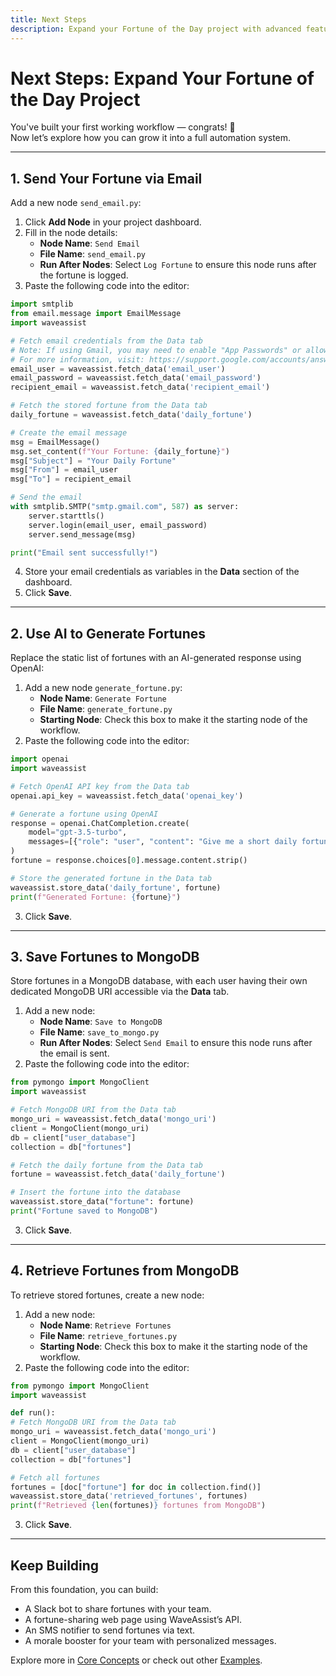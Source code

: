 ```yaml
---
title: Next Steps
description: Expand your Fortune of the Day project with advanced features and integrations
---
```


# Next Steps: Expand Your Fortune of the Day Project

You've built your first working workflow — congrats! 🎉  
Now let’s explore how you can grow it into a full automation system.

---

## 1. Send Your Fortune via Email

Add a new node `send_email.py`:

1. Click **Add Node** in your project dashboard.
2. Fill in the node details:
   - **Node Name**: `Send Email`
   - **File Name**: `send_email.py`
   - **Run After Nodes**: Select `Log Fortune` to ensure this node runs after the fortune is logged.
3. Paste the following code into the editor:

```python
import smtplib
from email.message import EmailMessage
import waveassist

# Fetch email credentials from the Data tab
# Note: If using Gmail, you may need to enable "App Passwords" or allow less secure apps.
# For more information, visit: https://support.google.com/accounts/answer/185833
email_user = waveassist.fetch_data('email_user')
email_password = waveassist.fetch_data('email_password')
recipient_email = waveassist.fetch_data('recipient_email')

# Fetch the stored fortune from the Data tab
daily_fortune = waveassist.fetch_data('daily_fortune')

# Create the email message
msg = EmailMessage()
msg.set_content(f"Your Fortune: {daily_fortune}")
msg["Subject"] = "Your Daily Fortune"
msg["From"] = email_user
msg["To"] = recipient_email

# Send the email
with smtplib.SMTP("smtp.gmail.com", 587) as server:
    server.starttls()
    server.login(email_user, email_password)
    server.send_message(msg)

print("Email sent successfully!")
```

4. Store your email credentials as variables in the **Data** section of the dashboard.
5. Click **Save**.

---

## 2. Use AI to Generate Fortunes

Replace the static list of fortunes with an AI-generated response using OpenAI:

1. Add a new node `generate_fortune.py`:
   - **Node Name**: `Generate Fortune`
   - **File Name**: `generate_fortune.py`
   - **Starting Node**: Check this box to make it the starting node of the workflow.
2. Paste the following code into the editor:

```python
import openai
import waveassist

# Fetch OpenAI API key from the Data tab
openai.api_key = waveassist.fetch_data('openai_key')

# Generate a fortune using OpenAI
response = openai.ChatCompletion.create(
    model="gpt-3.5-turbo",
    messages=[{"role": "user", "content": "Give me a short daily fortune"}]
)
fortune = response.choices[0].message.content.strip()

# Store the generated fortune in the Data tab
waveassist.store_data('daily_fortune', fortune)
print(f"Generated Fortune: {fortune}")
```

3. Click **Save**.

---

## 3. Save Fortunes to MongoDB

Store fortunes in a MongoDB database, with each user having their own dedicated MongoDB URI accessible via the **Data** tab.

1. Add a new node:
   - **Node Name**: `Save to MongoDB`
   - **File Name**: `save_to_mongo.py`
   - **Run After Nodes**: Select `Send Email` to ensure this node runs after the email is sent.
2. Paste the following code into the editor:

```python
from pymongo import MongoClient
import waveassist

# Fetch MongoDB URI from the Data tab
mongo_uri = waveassist.fetch_data('mongo_uri')
client = MongoClient(mongo_uri)
db = client["user_database"]
collection = db["fortunes"]

# Fetch the daily fortune from the Data tab
fortune = waveassist.fetch_data('daily_fortune')

# Insert the fortune into the database
waveassist.store_data("fortune": fortune)
print("Fortune saved to MongoDB")
```

3. Click **Save**.

---

## 4. Retrieve Fortunes from MongoDB

To retrieve stored fortunes, create a new node:

1. Add a new node:
   - **Node Name**: `Retrieve Fortunes`
   - **File Name**: `retrieve_fortunes.py`
   - **Starting Node**: Check this box to make it the starting node of the workflow.
2. Paste the following code into the editor:

```python
from pymongo import MongoClient
import waveassist

def run():
# Fetch MongoDB URI from the Data tab
mongo_uri = waveassist.fetch_data('mongo_uri')
client = MongoClient(mongo_uri)
db = client["user_database"]
collection = db["fortunes"]

# Fetch all fortunes
fortunes = [doc["fortune"] for doc in collection.find()]
waveassist.store_data('retrieved_fortunes', fortunes)
print(f"Retrieved {len(fortunes)} fortunes from MongoDB")
```

3. Click **Save**.

---

## Keep Building

From this foundation, you can build:
- A Slack bot to share fortunes with your team.
- A fortune-sharing web page using WaveAssist’s API.
- An SMS notifier to send fortunes via text.
- A morale booster for your team with personalized messages.

Explore more in [Core Concepts](../core-concepts/nodes) or check out other [Examples](https://github.com/WaveAssist/waveassist).